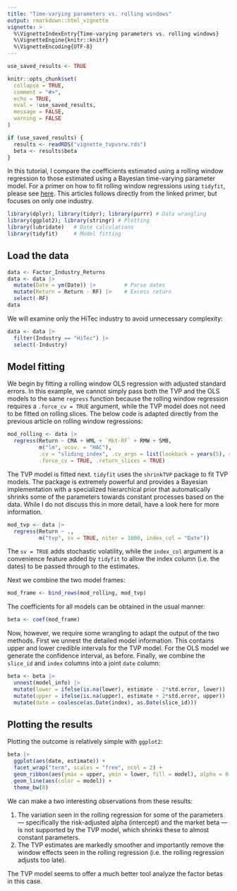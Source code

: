 ```yaml
---
title: "Time-varying parameters vs. rolling windows"
output: rmarkdown::html_vignette
vignette: >
  %\VignetteIndexEntry{Time-varying parameters vs. rolling windows}
  %\VignetteEngine{knitr::knitr}
  %\VignetteEncoding{UTF-8}
---
```


```r
use_saved_results <- TRUE

knitr::opts_chunk$set(
  collapse = TRUE,
  comment = "#>",
  echo = TRUE,
  eval = !use_saved_results,
  message = FALSE,
  warning = FALSE
)

if (use_saved_results) {
  results <- readRDS("vignette_tvpvsrw.rds")
  beta <- results$beta
}
```

In this tutorial, I compare the coefficients estimated using a rolling window regression to those estimated using a Bayesian time-varying parameter model. For a primer on how to fit rolling window regressions using `tidyfit`, please see [here](https://tidyfit.unchartedml.com/articles/Rolling_Window_Time_Series_Regression.html). This articles follows directly from the linked primer, but focuses on only one industry.

```r
library(dplyr); library(tidyr); library(purrr) # Data wrangling
library(ggplot2); library(stringr) # Plotting
library(lubridate)   # Date calculations
library(tidyfit)     # Model fitting
```

## Load the data

```r
data <- Factor_Industry_Returns
data <- data |>
  mutate(Date = ym(Date)) |>         # Parse dates
  mutate(Return = Return - RF) |>    # Excess return
  select(-RF)
data
```

We will examine only the HiTec industry to avoid unnecessary complexity:

```r
data <- data |>
  filter(Industry == "HiTec") |>
  select(-Industry)
```

## Model fitting

We begin by fitting a rolling window OLS regression with adjusted standard errors. In this example, we cannot simply pass both the TVP and the OLS models to the same `regress` function because the rolling window regression requires a `.force_cv = TRUE` argument, while the TVP model does not need to be fitted on rolling slices. The below code is adapted directly from the previous article on rolling window regressions:

```r
mod_rolling <- data |>
  regress(Return ~ CMA + HML + `Mkt-RF` + RMW + SMB,
          m("lm", vcov. = "HAC"),
          .cv = "sliding_index", .cv_args = list(lookback = years(5), step = 6, index = "Date"),
          .force_cv = TRUE, .return_slices = TRUE)
```

The TVP model is fitted next. `tidyfit` uses the `shrinkTVP` package to fit TVP models. The package is extremely powerful and provides a Bayesian implementation with a specialized hierarchical prior that automatically shrinks some of the parameters towards constant processes based on the data. While I do not discuss this in more detail, have a look here for more information.

```r
mod_tvp <- data |>
  regress(Return ~ .,
          m("tvp", sv = TRUE, niter = 1000, index_col = "Date"))
```

The `sv = TRUE` adds stochastic volatility, while the `index_col` argument is a convenience feature added by `tidyfit` to allow the index column (i.e. the dates) to be passed through to the estimates.

Next we combine the two model frames:

```r
mod_frame <- bind_rows(mod_rolling, mod_tvp)
```

The coefficients for all models can be obtained in the usual manner:

```r
beta <- coef(mod_frame)
```

Now, however, we require some wrangling to adapt the output of the two methods. First we unnest the detailed model information. This contains upper and lower credible intervals for the TVP model. For the OLS model we generate the confidence interval, as before. Finally, we combine the `slice_id` and `index` columns into a joint `date` column:

```r
beta <- beta |>
  unnest(model_info) |>
  mutate(lower = ifelse(is.na(lower), estimate - 2*std.error, lower)) |>
  mutate(upper = ifelse(is.na(upper), estimate + 2*std.error, upper)) |>
  mutate(date = coalesce(as.Date(index), as.Date(slice_id)))
```

## Plotting the results

Plotting the outcome is relatively simple with `ggplot2`:

```r
beta |>
  ggplot(aes(date, estimate)) +
  facet_wrap("term", scales = "free", ncol = 2) +
  geom_ribbon(aes(ymax = upper, ymin = lower, fill = model), alpha = 0.25) +
  geom_line(aes(color = model)) +
  theme_bw(8)
```

We can make a two interesting observations from these results:

  1. The variation seen in the rolling regression for some of the parameters --- specifically the risk-adjusted alpha (intercept) and the market beta --- is not supported by the TVP model, which shrinks these to almost constant parameters.
  2. The TVP estimates are markedly smoother and importantly remove the window effects seen in the rolling regression (i.e. the rolling regression adjusts too late).

The TVP model seems to offer a much better tool analyze the factor betas in this case. 

